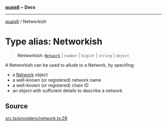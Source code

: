 [**quais6**](../README.md) • **Docs**

***

[quais6](../globals.md) / Networkish

# Type alias: Networkish

> **Networkish**: [`Network`](../classes/Network.md) \| `number` \| `bigint` \| `string` \| `object`

A Networkish can be used to allude to a Network, by specifing:
 - a [Network](../classes/Network) object
 - a well-known (or registered) network name
 - a well-known (or registered) chain ID
 - an object with sufficient details to describe a network

## Source

[src.ts/providers/network.ts:28](https://github.com/dominant-strategies/quais-6.js/blob/aca1855329c3946c627ab7f16ac5304cea7d20c5/src.ts/providers/network.ts#L28)
